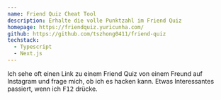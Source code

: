 ```yaml
---
name: Friend Quiz Cheat Tool
description: Erhalte die volle Punktzahl im Friend Quiz
homepage: https://friendquiz.yuricunha.com/
github: https://github.com/tszhong0411/friend-quiz
techstack:
  - Typescript
  - Next.js
---
```


Ich sehe oft einen Link zu einem Friend Quiz von einem Freund auf Instagram und frage mich, ob ich es hacken kann. Etwas Interessantes passiert, wenn ich <Kbd>F12</Kbd> drücke.
